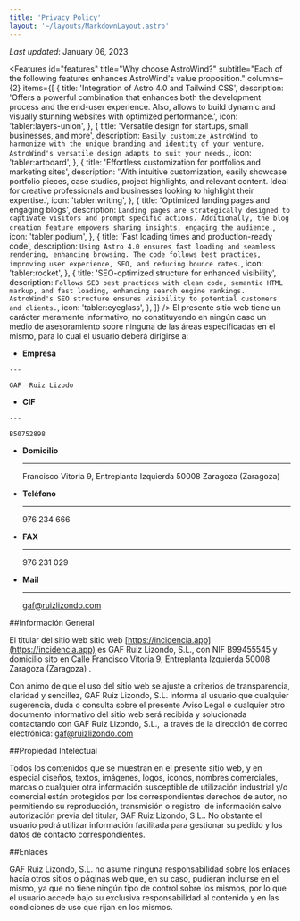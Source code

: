 ```yaml
---
title: 'Privacy Policy'
layout: '~/layouts/MarkdownLayout.astro'
---
```




_Last updated_: January 06, 2023

 <!-- Features Widget *************** -->

  <Features
    id="features"
    title="Why choose AstroWind?"
    subtitle="Each of the following features enhances AstroWind's value proposition."
    columns={2}
    items={[
      {
        title: 'Integration of Astro 4.0 and Tailwind CSS',
        description:
          'Offers a powerful combination that enhances both the development process and the end-user experience. Also, allows to build dynamic and visually stunning websites with optimized performance.',
        icon: 'tabler:layers-union',
      },
      {
        title: 'Versatile design for startups, small businesses, and more',
        description: `Easily customize AstroWind to harmonize with the unique branding and identity of your venture. AstroWind's versatile design adapts to suit your needs.`,
        icon: 'tabler:artboard',
      },
      {
        title: 'Effortless customization for portfolios and marketing sites',
        description:
          'With intuitive customization, easily showcase portfolio pieces, case studies, project highlights, and relevant content. Ideal for creative professionals and businesses looking to highlight their expertise.',
        icon: 'tabler:writing',
      },
      {
        title: 'Optimized landing pages and engaging blogs',
        description: `Landing pages are strategically designed to captivate visitors and prompt specific actions. Additionally, the blog creation feature empowers sharing insights, engaging the audience.`,
        icon: 'tabler:podium',
      },
      {
        title: 'Fast loading times and production-ready code',
        description: `Using Astro 4.0 ensures fast loading and seamless rendering, enhancing browsing. The code follows best practices, improving user experience, SEO, and reducing bounce rates.`,
        icon: 'tabler:rocket',
      },
      {
        title: 'SEO-optimized structure for enhanced visibility',
        description: `Follows SEO best practices with clean code, semantic HTML markup, and fast loading, enhancing search engine rankings. AstroWind's SEO structure ensures visibility to potential customers and clients.`,
        icon: 'tabler:eyeglass',
      },
    ]}
  />
El presente sitio web tiene un carácter meramente informativo, no constituyendo en ningún caso un medio de asesoramiento sobre ninguna de las áreas especificadas en el mismo, para lo cual el usuario deberá dirigirse a:
<div class="grid cards" markdown>

-    __Empresa__

    ---

    GAF  Ruiz Lizodo


-    __CIF__

    ---

    B50752898

-  __Domicilio__ 

    ---

    Francisco Vitoria 9, Entreplanta Izquierda 50008 Zaragoza (Zaragoza)

-  __Teléfono__ 

    ---

    976 234 666

-  __FAX__ 

    ---

    976 231 029

-  __Mail__ 

    ---

    gaf@ruizlizondo.com

</div>


##Información General

El titular del sitio web sitio web [https://incidencia.app](https://incidencia.app) es GAF Ruiz Lizondo, S.L., con NIF B99455545 y domicilio sito en Calle Francisco Vitoria 9, Entreplanta Izquierda 50008 Zaragoza (Zaragoza) .

Con ánimo de que el uso del sitio web se ajuste a criterios de transparencia, claridad y sencillez, GAF Ruiz Lizondo, S.L. informa al usuario que cualquier sugerencia, duda o consulta sobre el presente Aviso Legal o cualquier otro documento informativo del sitio web será recibida y solucionada contactando con GAF Ruiz Lizondo, S.L.,  a través de la dirección de correo electrónica: gaf@ruizlizondo.com

##Propiedad Intelectual

Todos los contenidos que se muestran en el presente sitio web, y en especial diseños, textos, imágenes, logos, iconos, nombres comerciales, marcas o cualquier otra información susceptible de utilización industrial y/o comercial están protegidos por los correspondientes derechos de autor, no permitiendo su reproducción, transmisión o registro  de información salvo autorización previa del titular, GAF Ruiz Lizondo, S.L.. No obstante el usuario podrá utilizar información facilitada para gestionar su pedido y los datos de contacto correspondientes.

##Enlaces

GAF Ruiz Lizondo, S.L. no asume ninguna responsabilidad sobre los enlaces hacía otros sitios o páginas web que, en su caso, pudieran incluirse en el mismo, ya que no tiene ningún tipo de control sobre los mismos, por lo que el usuario accede bajo su exclusiva responsabilidad al contenido y en las condiciones de uso que rijan en los mismos.